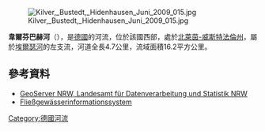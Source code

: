 {{No footnotes|time=2020-08-10T06:03:03+00:00}}
{{Coord|52|11|9.07|N|8|33|50.82|E|display=title}}
[[Image:Kilver,_Bustedt,_Hidenhausen_Juni_2009_015.jpg|right]]

'''韋爾芬巴赫河'''（{{lang-de|Werfener Bach}}），是[[德國|德國]]的河流，位於該國西部，處於[[北萊茵-威斯特法倫州|北萊茵-威斯特法倫州]]，屬於[[埃爾瑟河|埃爾瑟河]]的左支流，河道全長4.7公里，流域面積16.2平方公里。

==參考資料==
* [http://www.geoserver.nrw.de/ GeoServer NRW, Landesamt für Datenverarbeitung und Statistik NRW] {{Wayback|url=http://www.geoserver.nrw.de/ |date=20161204115214 }}
*[http://www.fisdt.de/wrrl/page/begruessung.html Fließgewässerinformationssystem] {{Wayback|url=http://www.fisdt.de/wrrl/page/begruessung.html |date=20120808152043 }}

{{Germany-geo-stub}}
[[Category:德國河流|Category:德國河流]]